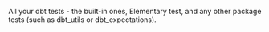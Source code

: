 <Accordion title="Which tests can I see on Elementary report?">

All your dbt tests - the built-in ones, Elementary test, and any other package tests (such as dbt_utils or dbt_expectations).

</Accordion>
